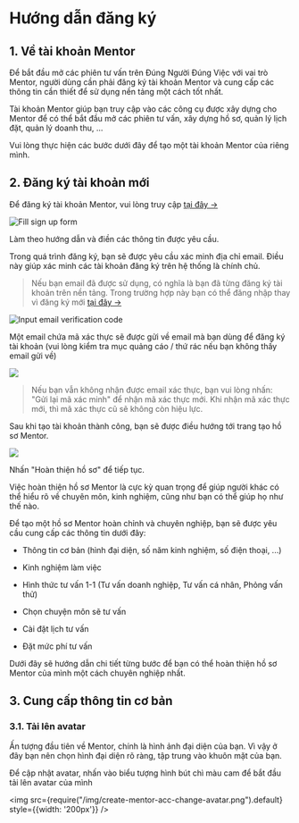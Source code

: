 # Hướng dẫn đăng ký

## 1. Về tài khoản Mentor

Để bắt đầu mở các phiên tư vấn trên Đúng Người Đúng Việc với vai trò Mentor, người dùng cần phải đăng ký tài khoản Mentor và cung cấp các thông tin cần thiết để sử dụng nền tảng một cách tốt nhất.

Tài khoản Mentor giúp bạn truy cập vào các công cụ được xây dựng cho Mentor để có thể bắt đầu mở các phiên tư vấn, xây dựng hồ sơ, quản lý lịch đặt, quản lý doanh thu, ...

Vui lòng thực hiện các bước dưới đây để tạo một tài khoản Mentor của riêng mình.

## 2. Đăng ký tài khoản mới

Để đăng ký tài khoản Mentor, vui lòng truy cập [tại đây →](https://dungnguoidungviec.com/mentor/dang-ky)

![Fill sign up form](/img/create-mentor-acc-sign-up-form.png)

Làm theo hướng dẫn và điền các thông tin được yêu cầu.



Trong quá trình đăng ký, bạn sẽ được yêu cầu xác minh địa chỉ email. Điều này giúp xác minh các tài khoản đăng ký trên hệ thống là chính chủ.

> Nếu bạn email đã được sử dụng, có nghĩa là bạn đã từng đăng ký tài khoản trên nền tảng. Trong trường hợp này bạn có thể đăng nhập thay vì đăng ký mới [tại đây →](https://dungnguoidungviec.com/dang-nhap)



![Input email verification code](/img/create-mentor-acc-verification-code-unfill.png)



Một email chứa mã xác thực sẽ được gửi về email mà bạn dùng để đăng ký tài khoản (vui lòng kiểm tra mục quảng cáo / thứ rác nếu bạn không thấy email gửi về)

![](/img/create-mentor-acc-verification-code-email.png)

> Nếu bạn vẫn không nhận được email xác thực, bạn vui lòng nhấn: "Gửi lại mã xác minh" để nhận mã xác thực mới. Khi nhận mã xác thực mới, thì mã xác thực cũ sẽ không còn hiệu lực.



Sau khi tạo tài khoản thành công, bạn sẽ được điều hướng tới trang tạo hồ sơ Mentor.

![](/img/create-mentor-acc-before-create-profile.png)

Nhấn "Hoàn thiện hồ sơ" để tiếp tục.



Việc hoàn thiện hồ sơ Mentor là cực kỳ quan trọng để giúp người khác có thể hiểu rõ về chuyên môn, kinh nghiệm, cũng như bạn có thể giúp họ như thế nào.



Để tạo một hồ sơ Mentor hoàn chỉnh và chuyên nghiệp, bạn sẽ được yêu cầu cung cấp các thông tin dưới đây:

- Thông tin cơ bản (hình đại diện, số năm kinh nghiệm, số điện thoại, ...)

- Kinh nghiệm làm việc

- Hình thức tư vấn 1-1 (Tư vấn doanh nghiệp, Tư vấn cá nhân, Phỏng vấn thử)

- Chọn chuyện môn sẽ tư vấn

- Cài đặt lịch tư vấn

- Đặt mức phí tư vấn



Dưới đây sẽ hướng dẫn chi tiết từng bước để bạn có thể hoàn thiện hồ sơ Mentor của mình một cách chuyên nghiệp nhất.

## 3. Cung cấp thông tin cơ bản

### 3.1. Tải lên avatar

Ấn tượng đầu tiên về Mentor, chính là hình ảnh đại diện của bạn. Vì vậy ở đây bạn nên chọn hình đại diện rõ ràng, tập trung vào khuôn mặt của bạn.



Để cập nhật avatar, nhấn vào biểu tượng hình bút chì màu cam để bắt đầu tải lên avatar của mình

<img
  src={require("/img/create-mentor-acc-change-avatar.png").default}
  style={{width: '200px'}}
/>
